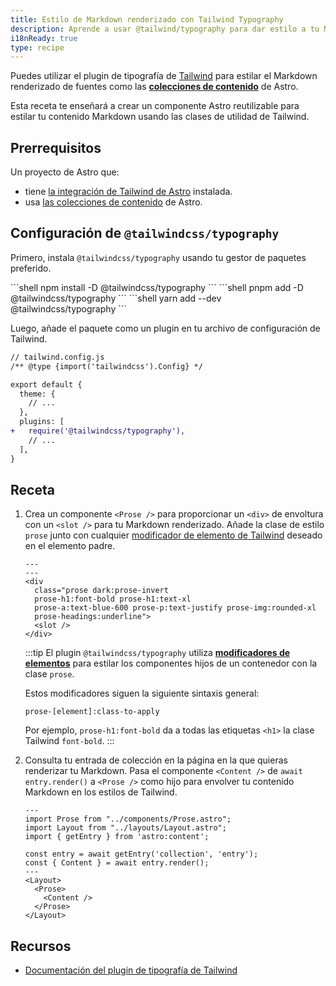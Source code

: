 ```yaml
---
title: Estilo de Markdown renderizado con Tailwind Typography
description: Aprende a usar @tailwind/typography para dar estilo a tu Markdown renderizado
i18nReady: true
type: recipe
---
```



Puedes utilizar el plugin de tipografía de [Tailwind](https://tailwindcss.com) para estilar el Markdown renderizado de fuentes como las [**colecciones de contenido**](/es/guides/content-collections/) de Astro.

Esta receta te enseñará a crear un componente Astro reutilizable para estilar tu contenido Markdown usando las clases de utilidad de Tailwind.

## Prerrequisitos

Un proyecto de Astro que:

  - tiene [la integración de Tailwind de Astro](/es/guides/integrations-guide/tailwind/) instalada.
  - usa [las colecciones de contenido](/es/guides/content-collections/) de Astro.

## Configuración de `@tailwindcss/typography`

Primero, instala `@tailwindcss/typography` usando tu gestor de paquetes preferido.

<PackageManagerTabs>
 	<Fragment slot="npm">
	```shell 
	npm install -D @tailwindcss/typography
	```
	</Fragment>
  	<Fragment slot="pnpm">
	```shell 
	pnpm add -D @tailwindcss/typography
	```
	</Fragment>
  	<Fragment slot="yarn">
	```shell
	yarn add --dev @tailwindcss/typography
	```
	</Fragment>
</PackageManagerTabs>

Luego, añade el paquete como un plugin en tu archivo de configuración de Tailwind.

```diff lang="js"
// tailwind.config.js
/** @type {import('tailwindcss').Config} */

export default {
  theme: {
    // ...
  },
  plugins: [
+   require('@tailwindcss/typography'),
    // ...
  ],
}
```

## Receta

1. Crea un componente `<Prose />` para proporcionar un `<div>` de envoltura con un `<slot />` para tu Markdown renderizado. Añade la clase de estilo `prose` junto con cualquier [modificador de elemento de Tailwind](https://tailwindcss.com/docs/typography-plugin#element-modifiers) deseado en el elemento padre.

    ```astro title="src/components/Prose.astro"
    ---
    ---
    <div 
      class="prose dark:prose-invert 
      prose-h1:font-bold prose-h1:text-xl 
      prose-a:text-blue-600 prose-p:text-justify prose-img:rounded-xl 
      prose-headings:underline">
      <slot />
    </div>
    ```
    :::tip
    El plugin `@tailwindcss/typography` utiliza [**modificadores de elementos**](https://tailwindcss.com/docs/typography-plugin#element-modifiers) para estilar los componentes hijos de un contenedor con la clase `prose`.

    Estos modificadores siguen la siguiente sintaxis general:

      ```
      prose-[element]:class-to-apply
      ``` 

    Por ejemplo, `prose-h1:font-bold` da a todas las etiquetas `<h1>` la clase Tailwind `font-bold`.
    :::

2. Consulta tu entrada de colección en la página en la que quieras renderizar tu Markdown. Pasa el componente `<Content />` de `await entry.render()` a `<Prose />` como hijo para envolver tu contenido Markdown en los estilos de Tailwind.

    ```astro title="src/pages/index.astro"
    ---
    import Prose from "../components/Prose.astro";
    import Layout from "../layouts/Layout.astro";
    import { getEntry } from 'astro:content';

    const entry = await getEntry('collection', 'entry');
    const { Content } = await entry.render();
    ---
    <Layout>
      <Prose>
        <Content />
      </Prose>
    </Layout>
    ```

## Recursos

- [Documentación del plugin de tipografía de Tailwind](https://tailwindcss.com/docs/typography-plugin)
